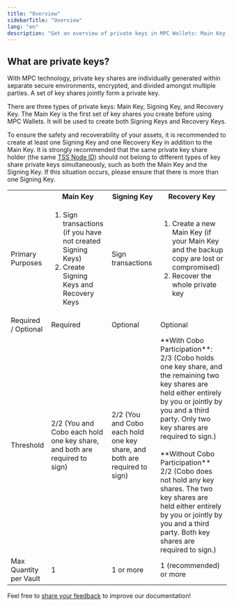 ```yaml
---
title: "Overview"
sidebarTitle: "Overview"
lang: "en"
description: "Get an overview of private keys in MPC Wallets: Main Key, Signing Key, and Recovery Key."
---
```


## What are private keys?

With MPC technology, private key shares are individually generated within separate secure environments, encrypted, and divided amongst multiple parties. A set of key shares jointly form a private key.

There are three types of private keys: Main Key, Signing Key, and Recovery Key. The Main Key is the first set of key shares you create before using MPC Wallets. It will be used to create both Signing Keys and Recovery Keys.

<Note>To ensure the safety and recoverability of your assets, it is recommended to create at least one Signing Key and one Recovery Key in addition to the Main Key. It is strongly recommended that the same private key share holder (the same [TSS Node ID](/en/portal/glossary#tss-node)) should not belong to different types of key share private keys simultaneously, such as both the Main Key and the Signing Key. If this situation occurs, please ensure that there is more than one Signing Key.</Note>

<table class="six-columns">
  <tr>
    <th></th>
    <th>Main Key</th>
    <th>Signing Key</th>
    <th>Recovery Key</th>
  </tr>
  <tr>
    <td>Primary Purposes</td>
    <td>
      <ol>
        <li>Sign transactions (if you have not created Signing Keys)</li>
        <li>Create Signing Keys and Recovery Keys</li>
      </ol>
    </td>
    <td>Sign transactions</td>
    <td>
      <ol>
        <li>Create a new Main Key (if your Main Key and the backup copy are lost or compromised)</li>
        <li>Recover the whole private key</li>
      </ol>
    </td>
  </tr>
  <tr>
    <td>Required / Optional</td>
    <td>Required</td>
    <td>Optional</td>
    <td>Optional</td>
  </tr>
  <tr>
    <td>Threshold</td>
    <td>2/2 (You and Cobo each hold one key share, and both are required to sign)</td>
    <td>2/2 (You and Cobo each hold one key share, and both are required to sign)</td>
    <td>**With Cobo Participation**:<br/>2/3 (Cobo holds one key share, and the remaining two key shares are held either entirely by you or jointly by you and a third party. Only two key shares are required to sign.)<br/><br/>**Without Cobo Participation**<br/>2/2 (Cobo does not hold any key shares. The two key shares are held either entirely by you or jointly by you and a third party. Both key shares are required to sign.)</td>
  </tr>
  <tr>
    <td>Max Quantity per Vault</td>
    <td>1</td>
    <td>1 or more</td>
    <td>1 (recommended) or more</td>
  </tr>
</table>

<Tip>Feel free to [share your feedback](https://forms.zohopublic.com/cobo/form/DocumentFeedbackForm/formperma/QvLOhxJv1_JMsJ-1dleZ8Itb_7rzN-LtgvsDdxosoVI?referrername=manuals) to improve our documentation!</Tip>